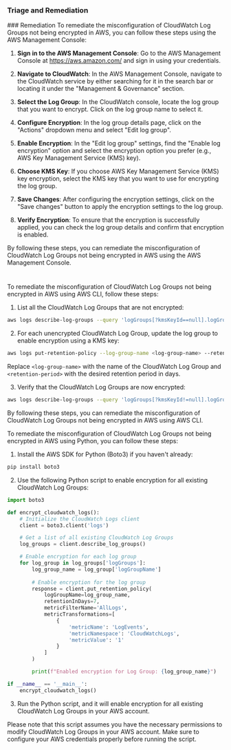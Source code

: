 
### Triage and Remediation
<Tabs>
<Tab title='Remediation'>
### Remediation

<AccordionGroup>
<Accordion title='Using Console' defaultOpen='true'>
To remediate the misconfiguration of CloudWatch Log Groups not being encrypted in AWS, you can follow these steps using the AWS Management Console:

1. **Sign in to the AWS Management Console**: Go to the AWS Management Console at https://aws.amazon.com/ and sign in using your credentials.

2. **Navigate to CloudWatch**: In the AWS Management Console, navigate to the CloudWatch service by either searching for it in the search bar or locating it under the "Management & Governance" section.

3. **Select the Log Group**: In the CloudWatch console, locate the log group that you want to encrypt. Click on the log group name to select it.

4. **Configure Encryption**: In the log group details page, click on the "Actions" dropdown menu and select "Edit log group". 

5. **Enable Encryption**: In the "Edit log group" settings, find the "Enable log encryption" option and select the encryption option you prefer (e.g., AWS Key Management Service (KMS) key). 

6. **Choose KMS Key**: If you choose AWS Key Management Service (KMS) key encryption, select the KMS key that you want to use for encrypting the log group.

7. **Save Changes**: After configuring the encryption settings, click on the "Save changes" button to apply the encryption settings to the log group.

8. **Verify Encryption**: To ensure that the encryption is successfully applied, you can check the log group details and confirm that encryption is enabled.

By following these steps, you can remediate the misconfiguration of CloudWatch Log Groups not being encrypted in AWS using the AWS Management Console.

#
</Accordion>

<Accordion title='Using CLI'>
To remediate the misconfiguration of CloudWatch Log Groups not being encrypted in AWS using AWS CLI, follow these steps:

1. List all the CloudWatch Log Groups that are not encrypted:
```bash
aws logs describe-log-groups --query 'logGroups[?kmsKeyId==null].logGroupName' --output text
```

2. For each unencrypted CloudWatch Log Group, update the log group to enable encryption using a KMS key:
```bash
aws logs put-retention-policy --log-group-name <log-group-name> --retention-in-days <retention-period>
```

Replace `<log-group-name>` with the name of the CloudWatch Log Group and `<retention-period>` with the desired retention period in days.

3. Verify that the CloudWatch Log Groups are now encrypted:
```bash
aws logs describe-log-groups --query 'logGroups[?kmsKeyId!=null].logGroupName' --output text
```

By following these steps, you can remediate the misconfiguration of CloudWatch Log Groups not being encrypted in AWS using AWS CLI.
</Accordion>

<Accordion title='Using Python'>
To remediate the misconfiguration of CloudWatch Log Groups not being encrypted in AWS using Python, you can follow these steps:

1. Install the AWS SDK for Python (Boto3) if you haven't already:
```bash
pip install boto3
```

2. Use the following Python script to enable encryption for all existing CloudWatch Log Groups:

```python
import boto3

def encrypt_cloudwatch_logs():
    # Initialize the CloudWatch Logs client
    client = boto3.client('logs')

    # Get a list of all existing CloudWatch Log Groups
    log_groups = client.describe_log_groups()

    # Enable encryption for each log group
    for log_group in log_groups['logGroups']:
        log_group_name = log_group['logGroupName']
        
        # Enable encryption for the log group
        response = client.put_retention_policy(
            logGroupName=log_group_name,
            retentionInDays=7,
            metricFilterName='AllLogs',
            metricTransformations=[
                {
                    'metricName': 'LogEvents',
                    'metricNamespace': 'CloudWatchLogs',
                    'metricValue': '1'
                }
            ]
        )

        print(f"Enabled encryption for Log Group: {log_group_name}")

if __name__ == '__main__':
    encrypt_cloudwatch_logs()
```

3. Run the Python script, and it will enable encryption for all existing CloudWatch Log Groups in your AWS account.

Please note that this script assumes you have the necessary permissions to modify CloudWatch Log Groups in your AWS account. Make sure to configure your AWS credentials properly before running the script.
</Accordion>

</AccordionGroup>
</Tab>
</Tabs>
